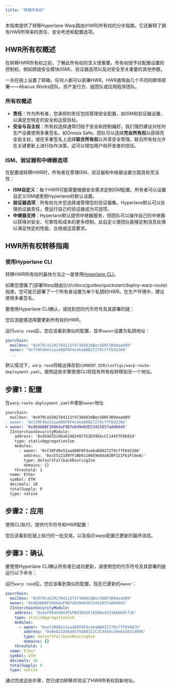 ```yaml
---
title: "转移所有权"
---
```



本指南提供了转移Hyperlane Warp路由(HWR)所有权的分步指南。它还解释了拥有HWR所带来的责任、安全考虑和配置选项。

## HWR所有权概述

在转移HWR所有权之前，了解此所有权的含义很重要。所有权授予对配置设置的控制权，例如跨链安全模块(ISM)、验证器选项以及对安全至关重要的其他参数。

<Note>
  一旦在链上设置了邮箱，任何人都可以部署HWR。HWR通常由几个不同的群体部署——Abacus Works团队、资产发行方、链团队或应用程序团队。
</Note>

### 所有权概述

- **责任**：作为所有者，您承担的责任包括管理安全配置，如ISM和验证器设置，以满足您特定的安全和运营目标。
- **安全与自主权**：所有权选择通常归结于安全和控制偏好。我们强烈建议对任何生产设置使用多重签名，如Gnosis Safe。团队可以选择**完全所有权**以获得完全自主权，或在多重签名上选择**联合所有权**以共享安全管理。联合所有权允许在关键更新上进行协作决策，这可以增加用户和开发者的信任。

### ISM、验证器和中继器选项

在配置或转移HWR时，所有者在管理ISM、验证器和中继器设置方面具有灵活性：

- **ISM自定义**：每个HWR可能需要根据安全需求定制ISM配置。所有者可以设置自定义ISM或使用Hyperlane的默认设置。
- **验证器选项**：所有权允许您选择或管理您的验证器集。Hyperlane默认可以处理验证器责任，使运行自己的验证器成为可选项。
- **中继器支持**：Hyperlane默认提供中继器服务，但团队可以操作自己的中继器以获得对安全、可靠性和成本的更多控制。此自定义使团队能够定制消息处理以满足特定的性能、合规或运营要求。

## HWR所有权转移指南

### 使用Hyperlane CLI

转移HWR所有权的最快方法之一是使用[Hyperlane CLI](https://docs.hyperlane.xyz/docs/reference/developer-tools/cli)。

<PrerequisitesPartial />

<Info>
  如果您遵循了[部署Warp路由](/zh/docs/guides/quickstart/deploy-warp-route)指南，您可能已部署了一个所有者设置为单个私钥的HWR。在生产环境中，建议使用多重签名。
</Info>

要使用Hyperlane CLI确认，请找到您的代币符号及其部署的链：

<WarpReadSymbolChainPartial />

您应该能够选择要更新所有权的HWR。

运行`warp read`后，您应该看到类似的配置，其中`owner`设置为私钥地址：

```yaml {3}
yourchain:
  mailbox: "0x979Ca5202784112f4738403dBec5D0F3B9daabB9"
  owner: "0xf39Fd6e51aad88F6F4ce6aB8827279cffFb92266"
  ...
```

默认情况下，`warp read`将输出保存到`CURRENT_DIR/configs/warp-route-deployment.yaml`。按照这些步骤使用CLI将现有所有权转移到另一个地址。

## 步骤1：配置

在`warp-route-deployment.yaml`中更新`owner`地址

```diff title="warp-route-deployment.yaml"
yourchain:
  mailbox: '0x979Ca5202784112f4738403dBec5D0F3B9daabB9'
- owner: '0xf39Fd6e51aad88F6F4ce6aB8827279cffFb92266'
+ owner: '0xd8dA6BF26964aF9D7eEd9e03E53415D37aA96045'
  IInterchainSecurityModule:
    address: '0xd54d32cD6a62482497252D59E6cCC1445fF0b92d'
    type: staticAggregationIsm
    modules:
      - owner: '0xf39Fd6e51aad88F6F4ce6aB8827279cffFb92266'
        address: '0xcE512189fF1BD41186E9eDda02BF321Fb1FC6eAc'
        type: defaultFallbackRoutingIsm
        domains: {}
    threshold: 1
  name: Ether
  symbol: ETH
  decimals: 18
  totalSupply: 0
  type: native

```

## 步骤2：应用

使用CLI执行，提供代币符号和HWR配置：

<WarpApplySymbolConfigDefaultPartial />

您应该看到在链上执行的一批交易，以及指示warp配置已更新的最终消息。

## 步骤3：确认

要使用Hyperlane CLI确认所有者已成功更新，请使用您的代币符号及其部署的链运行以下命令：

<WarpReadSymbolChainPartial />

运行`warp read`后，您应该看到类似的配置，现在已更新的`owner`：

```yaml {3}
yourchain:
  mailbox: "0x979Ca5202784112f4738403dBec5D0F3B9daabB9"
  owner: "0xd8dA6BF26964aF9D7eEd9e03E53415D37aA96045"
  IInterchainSecurityModule:
    address: "0x8af9445d8A3FbFBd1D5dF185B8a4533Ab060Cf36"
    type: staticAggregationIsm
    modules:
      - owner: "0xe738d6e51aad88F6F4ce6aB8827279cffFb94876"
        address: "0xBe0232d5d45f9aD8322C2C4F84c39e64302Cd996"
        type: defaultFallbackRoutingIsm
        domains: {}
    threshold: 1
  name: Ether
  symbol: ETH
  decimals: 18
  totalSupply: 0
  type: native
```

通过完成这些步骤，您已成功转移并验证了HWR所有权到新地址。
